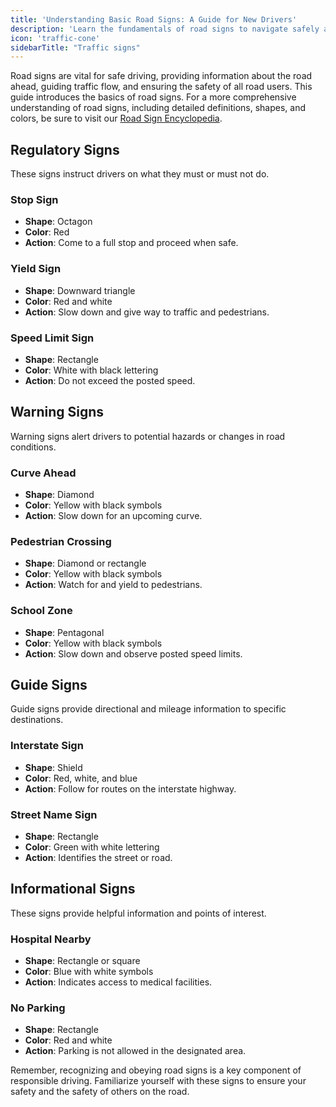 ```yaml
---
title: 'Understanding Basic Road Signs: A Guide for New Drivers'
description: 'Learn the fundamentals of road signs to navigate safely and confidently.'
icon: 'traffic-cone'
sidebarTitle: "Traffic signs"
---
```


Road signs are vital for safe driving, providing information about the road ahead, guiding traffic flow, and ensuring the safety of all road users. This guide introduces the basics of road signs. For a more comprehensive understanding of road signs, including detailed definitions, shapes, and colors, be sure to visit our [Road Sign Encyclopedia](https://driving-tests.org/road-signs/).

## Regulatory Signs

These signs instruct drivers on what they must or must not do.

### Stop Sign

- **Shape**: Octagon
- **Color**: Red
- **Action**: Come to a full stop and proceed when safe.

### Yield Sign

- **Shape**: Downward triangle
- **Color**: Red and white
- **Action**: Slow down and give way to traffic and pedestrians.

### Speed Limit Sign

- **Shape**: Rectangle
- **Color**: White with black lettering
- **Action**: Do not exceed the posted speed.

## Warning Signs

Warning signs alert drivers to potential hazards or changes in road conditions.

### Curve Ahead

- **Shape**: Diamond
- **Color**: Yellow with black symbols
- **Action**: Slow down for an upcoming curve.

### Pedestrian Crossing

- **Shape**: Diamond or rectangle
- **Color**: Yellow with black symbols
- **Action**: Watch for and yield to pedestrians.

### School Zone

- **Shape**: Pentagonal
- **Color**: Yellow with black symbols
- **Action**: Slow down and observe posted speed limits.

## Guide Signs

Guide signs provide directional and mileage information to specific destinations.

### Interstate Sign

- **Shape**: Shield
- **Color**: Red, white, and blue
- **Action**: Follow for routes on the interstate highway.

### Street Name Sign

- **Shape**: Rectangle
- **Color**: Green with white lettering
- **Action**: Identifies the street or road.

## Informational Signs

These signs provide helpful information and points of interest.

### Hospital Nearby

- **Shape**: Rectangle or square
- **Color**: Blue with white symbols
- **Action**: Indicates access to medical facilities.

### No Parking

- **Shape**: Rectangle
- **Color**: Red and white
- **Action**: Parking is not allowed in the designated area.

Remember, recognizing and obeying road signs is a key component of responsible driving. Familiarize yourself with these signs to ensure your safety and the safety of others on the road.
